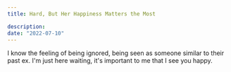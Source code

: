 ```yaml
---
title: Hard, But Her Happiness Matters the Most

description:
date: "2022-07-10"
---
```


I know the feeling of being ignored, being seen as someone similar to their past ex. I'm just here waiting, it's important to me that I see you happy.
